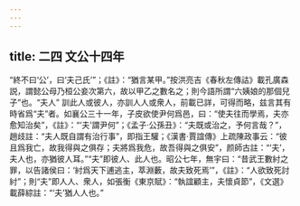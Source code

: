 ```yaml
---
---
---
```

title: 二四 文公十四年
---




“終不曰‘公’，曰‘夫己氏’”；《註》：“猶言某甲。”按洪亮吉《春秋左傳詁》載孔廣森説，謂懿公母乃桓公妾次第六，故以甲乙之數名之；則今語所謂“六姨娘的那個兒子”也。“夫人” 訓此人或彼人，亦訓人人或衆人，前載已詳，可得而略，兹言其有時省爲“夫”者。如襄公三十一年，子皮欲使尹何爲邑，曰：“使夫往而學焉，夫亦愈知治矣”，《註》：“‘夫’謂尹何”；《孟子·公孫丑》：“夫既或治之，予何言哉？”，趙歧註：“夫人既自謂有治行事”，即指王驩；《漢書·賈誼傳》上疏陳政事云：“彼且爲我亡，故我得與之俱存；夫將爲我危，故吾得與之俱安”，颜師古註：“‘夫’，夫人也，亦猶彼人耳。”“夫”即彼人、此人也。昭公七年，無宇曰：“昔武王數紂之罪，以告諸侯曰：‘紂爲天下逋逃主，萃淵藪，故夫致死焉’”，《註》：“人欲致死討紂”；則“夫”即人人、衆人，如張衡《東京賦》：“執誼顧主，夫懷貞節”，《文選》載薛綜註：“‘夫’猶人人也。”